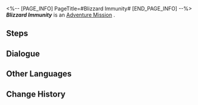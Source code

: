 <%-- [PAGE_INFO]
PageTitle=#Blizzard Immunity#
[END_PAGE_INFO] --%>
{{Stub|Dialogue.}}
{{Mission Infobox
|id            = 2011406
|title         = 
|image         = <!--Mission Blizzard Immunity.png-->
|type          = Adventure
|event_name    = 
|chapter       = 
|requirements  = [[Companion Mission]] ''[[Blizzard Immunity]]'' completed
|summary       = <!--official mission summary from Fate's Atlas-->
|characters    = Trailblazer
|startLocation = [[<!--starting world-->]] - [[<!--starting area-->]]
|world         = <!--starting world-->
|area          = <!--starting area-->
|prev          = 
|next          = 
|rewards       = Vache's Letter*1 { text = Vache's Letter }; Blizzard Immunity Lab Records*1 { text = Blizzard Immunity Lab Records (I) }; Blizzard Immunity Lab Records*1 { text = Blizzard Immunity Lab Records (II) }
}}
'''''Blizzard Immunity''''' is an [[Adventure Mission]]<!--in [world]-->.

==Steps==


<!--
==Gameplay Notes==

--><!--
==Trial Character==

-->
==Dialogue==
{{Stub Dialogue}}
{{Dialogue Start}}
:{{tx}}
{{Dialogue End}}

==Other Languages==
{{Other Languages
|en   = Blizzard Immunity
|zhs  = 风雪免疫
|zht  = 風雪免疫
|ja   = 吹雪免疫
|ko   = 눈보라 면역
|es   = Inmunidad a la ventisca
|fr   = Immunité au blizzard
|ru   = Иммунитет к метели
|th   = ภูมิต้านลมหนาว
|vi   = Miễn Dịch Gió Tuyết
|de   = Immunität gegen Schneesturm
|id   = Kekebalan Pada Badai
|pt   = Imunidade à Nevasca
}}

==Change History==
{{Change History|1.0}}
